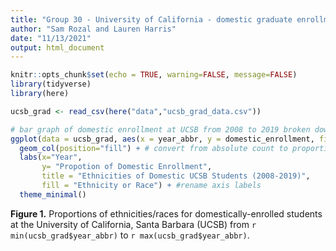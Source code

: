 ```yaml
---
title: "Group 30 - University of California - domestic graduate enrollment (2008-2019)"
author: "Sam Rozal and Lauren Harris"
date: "11/13/2021"
output: html_document
---
```


```r
knitr::opts_chunk$set(echo = TRUE, warning=FALSE, message=FALSE)
library(tidyverse)
library(here)
```

```r
ucsb_grad <- read_csv(here("data","ucsb_grad_data.csv"))
```

```r
# bar graph of domestic enrollment at UCSB from 2008 to 2019 broken down by ethnicity
ggplot(data = ucsb_grad, aes(x = year_abbr, y = domestic_enrollment, fill = ethnicity)) +
  geom_col(position="fill") + # convert from absolute count to proportions
  labs(x="Year",
       y= "Propotion of Domestic Enrollment",
       title = "Ethnicities of Domestic UCSB Students (2008-2019)",
       fill = "Ethnicity or Race") + #rename axis labels
  theme_minimal() 

```

**Figure 1.** Proportions of ethnicities/races for domestically-enrolled students at the University of California, Santa Barbara (UCSB) from `r min(ucsb_grad$year_abbr)` to `r max(ucsb_grad$year_abbr)`. 